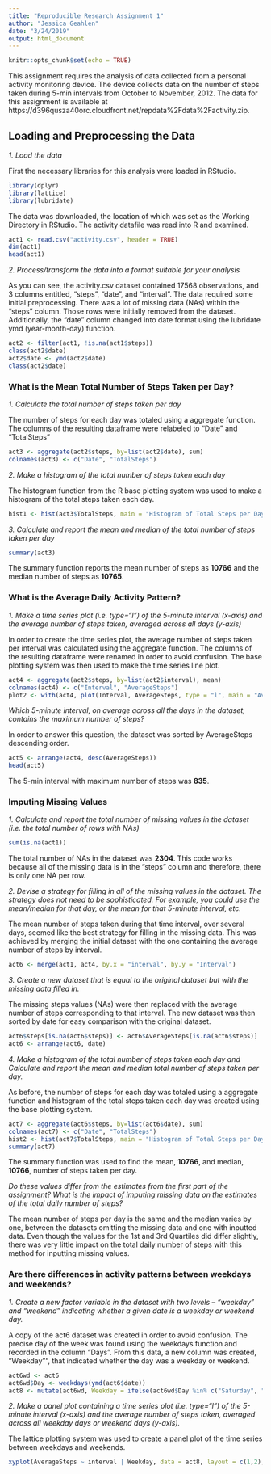 ```yaml
---
title: "Reproducible Research Assignment 1"
author: "Jessica Geahlen"
date: "3/24/2019"
output: html_document
---
```



```r
knitr::opts_chunk$set(echo = TRUE)
```

This assignment requires the analysis of data collected from a personal activity monitoring device. The device collects data on the number of steps taken during 5-min intervals from October to November, 2012. The data for this assignment is available at https://d396qusza40orc.cloudfront.net/repdata%2Fdata%2Factivity.zip.

## Loading and Preprocessing the Data


*1. Load the data*

First the necessary libraries for this analysis were loaded in RStudio.

```r
library(dplyr)
library(lattice)
library(lubridate)
```

The data was downloaded, the location of which was set as the Working Directory in RStudio. The activity datafile was read into R and examined.

```r
act1 <- read.csv("activity.csv", header = TRUE)
dim(act1)
head(act1)
```


*2. Process/transform the data into a format suitable for your analysis*

As you can see, the activity.csv dataset contained 17568 observations, and 3 columns entitled, "steps", "date", and "interval". The data required some initial preprocessing. There was a lot of missing data (NAs) within the "steps" column. Those rows were initially removed from the dataset. Additionally, the "date" column changed into date format using the lubridate ymd (year-month-day) function.

```r
act2 <- filter(act1, !is.na(act1$steps))
class(act2$date)
act2$date <- ymd(act2$date)
class(act2$date)
```


### What is the Mean Total Number of Steps Taken per Day?


*1. Calculate the total number of steps taken per day*

The number of steps for each day was totaled using a aggregate function. The columns of the resulting dataframe were relabeled to "Date" and "TotalSteps"

```r
act3 <- aggregate(act2$steps, by=list(act2$date), sum)
colnames(act3) <- c("Date", "TotalSteps")
```


*2. Make a histogram of the total number of steps taken each day*

The histogram function from the R base plotting system was used to make a histogram of the total steps taken each day.

```r
hist1 <- hist(act3$TotalSteps, main = "Histogram of Total Steps per Day", xlab = "Total Steps per Day") 
```


*3. Calculate and report the mean and median of the total number of steps taken per day*

```r
summary(act3)
```

The summary function reports the mean number of steps as **10766** and the median number of steps as **10765**.


### What is the Average Daily Activity Pattern?


*1. Make a time series plot (i.e. type="l") of the 5-minute interval (x-axis) and the average number of steps taken, averaged across all days (y-axis)*

In order to create the time series plot, the average number of steps taken per interval was calculated using the aggregate function. The columns of the resulting dataframe were renamed in order to avoid confusion. The base plotting system was then used to make the time series line plot. 

```r
act4 <- aggregate(act2$steps, by=list(act2$interval), mean) 
colnames(act4) <- c("Interval", "AverageSteps") 
plot2 <- with(act4, plot(Interval, AverageSteps, type = "l", main = "Average Number of Steps per 5-min Interval", ylab = "Average Number of Steps", xlab = "5-min Interval")) 
```


*Which 5-minute interval, on average across all the days in the dataset, contains the maximum number of steps?*

In order to answer this question, the dataset was sorted by AverageSteps descending order.

```r
act5 <- arrange(act4, desc(AverageSteps))
head(act5) 
```

The 5-min interval with maximum number of steps was **835**.


### Imputing Missing Values


*1. Calculate and report the total number of missing values in the dataset (i.e. the total number of rows with NAs)*

```r
sum(is.na(act1))
```

The total number of NAs in the dataset was **2304**. This code works because all of the missing data is in the "steps" column and therefore, there is only one NA per row.


*2. Devise a strategy for filling in all of the missing values in the dataset. The strategy does not need to be sophisticated. For example, you could use the mean/median for that day, or the mean for that 5-minute interval, etc.*

The mean number of steps taken during that time interval, over several days, seemed like the best strategy for filling in the missing data. This was achieved by merging the initial dataset with the one containing the average number of steps by interval. 

```r
act6 <- merge(act1, act4, by.x = "interval", by.y = "Interval")
```


*3. Create a new dataset that is equal to the original dataset but with the missing data filled in.*

The missing steps values (NAs) were then replaced with the average number of steps corresponding to that interval. The new dataset was then sorted by date for easy comparison with the original dataset.

```r
act6$steps[is.na(act6$steps)] <- act6$AverageSteps[is.na(act6$steps)] 
act6 <- arrange(act6, date) 
```


*4. Make a histogram of the total number of steps taken each day and Calculate and report the mean and median total number of steps taken per day.*

As before, the number of steps for each day was totaled using a aggregate function and histogram of the total steps taken each day was created using the base plotting system. 

```r
act7 <- aggregate(act6$steps, by=list(act6$date), sum) 
colnames(act7) <- c("Date", "TotalSteps") 
hist2 <- hist(act7$TotalSteps, main = "Histogram of Total Steps per Day", xlab = "Total Steps per Day") 
summary(act7)
```

The summary function was used to find the mean, **10766**, and median, **10766**, number of steps taken per day. 


*Do these values differ from the estimates from the first part of the assignment? What is the impact of imputing missing data on the estimates of the total daily number of steps?*

The mean number of steps per day is the same and the median varies by one, between the datasets omitting the missing data and one with inputted data. Even though the values for the 1st and 3rd Quartiles did differ slightly, there was very little impact on the total daily number of steps with this method for inputting missing values.


### Are there differences in activity patterns between weekdays and weekends?


*1. Create a new factor variable in the dataset with two levels – “weekday” and “weekend” indicating whether a given date is a weekday or weekend day.*

A copy of the act6 dataset was created in order to avoid confusion. The precise day of the week was found using the weekdays function and recorded in the column "Days". From this data, a new column was created, "Weekday"", that indicated whether the day was a weekday or weekend. 

```r
act6wd <- act6
act6wd$Day <- weekdays(ymd(act6$date))
act8 <- mutate(act6wd, Weekday = ifelse(act6wd$Day %in% c("Saturday", "Sunday"), "Weekend", "Weekday"))
```

*2.	Make a panel plot containing a time series plot (i.e. type="l") of the 5-minute interval (x-axis) and the average number of steps taken, averaged across all weekday days or weekend days (y-axis).*

The lattice plotting system was used to create a panel plot of the time series between weekdays and weekends. 

```r
xyplot(AverageSteps ~ interval | Weekday, data = act8, layout = c(1,2), type = "l", xlab = "Average Number of Steps", ylab = "5 min Interval")
```
 
